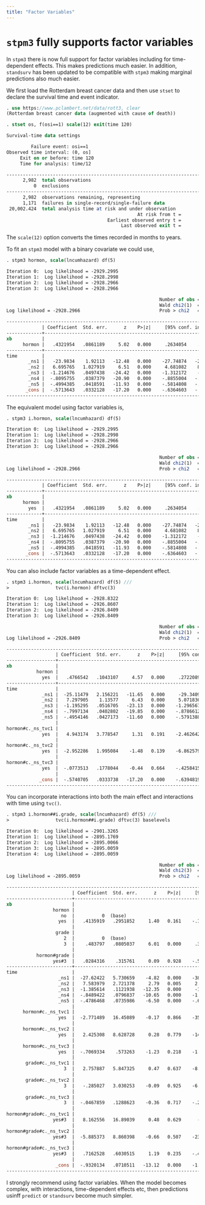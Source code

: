 ```yaml
---
title: "Factor Variables"
---
```



# `stpm3` fully supports factor variables

In `stpm3` there is now full support for factor variables including for time-dependent effects.
This makes predictions much easier. In addition, `standsurv` has been updated to be compatible 
with `stpm3` making marginal predictions also much easier.

We first load the Rotterdam breast cancer data and then use `stset` to declare the survival time and event indicator.

```stata
. use https://www.pclambert.net/data/rott3, clear
(Rotterdam breast cancer data (augmented with cause of death))

. stset os, f(osi==1) scale(12) exit(time 120)

Survival-time data settings

         Failure event: osi==1
Observed time interval: (0, os]
     Exit on or before: time 120
     Time for analysis: time/12

--------------------------------------------------------------------------
      2,982  total observations
          0  exclusions
--------------------------------------------------------------------------
      2,982  observations remaining, representing
      1,171  failures in single-record/single-failure data
 20,002.424  total analysis time at risk and under observation
                                                At risk from t =         0
                                     Earliest observed entry t =         0
                                          Last observed exit t =        10

```

The `scale(12)` option converts the times recorded in months to years.

To fit an `stpm3` model with a binary covariate  we could use,

```stata
. stpm3 hormon, scale(lncumhazard) df(5) 

Iteration 0:  Log likelihood = -2929.2995  
Iteration 1:  Log likelihood = -2928.2998  
Iteration 2:  Log likelihood = -2928.2966  
Iteration 3:  Log likelihood = -2928.2966  

                                                        Number of obs =  2,982
                                                        Wald chi2(1)  =  25.19
Log likelihood = -2928.2966                             Prob > chi2   = 0.0000

------------------------------------------------------------------------------
             | Coefficient  Std. err.      z    P>|z|     [95% conf. interval]
-------------+----------------------------------------------------------------
xb           |
      hormon |   .4321954   .0861189     5.02   0.000     .2634054    .6009854
-------------+----------------------------------------------------------------
time         |
        _ns1 |   -23.9834    1.92113   -12.48   0.000    -27.74874   -20.21805
        _ns2 |   6.695765   1.027919     6.51   0.000     4.681082    8.710449
        _ns3 |  -1.214676   .0497438   -24.42   0.000    -1.312172    -1.11718
        _ns4 |  -.8095755   .0387379   -20.90   0.000    -.8855004   -.7336505
        _ns5 |  -.4994385   .0418591   -11.93   0.000    -.5814808   -.4173963
       _cons |  -.5713643   .0332128   -17.20   0.000    -.6364603   -.5062684
------------------------------------------------------------------------------

```

The equivalent model using factor variables is, 

```stata
. stpm3 i.hormon, scale(lncumhazard) df(5) 

Iteration 0:  Log likelihood = -2929.2995  
Iteration 1:  Log likelihood = -2928.2998  
Iteration 2:  Log likelihood = -2928.2966  
Iteration 3:  Log likelihood = -2928.2966  

                                                        Number of obs =  2,982
                                                        Wald chi2(1)  =  25.19
Log likelihood = -2928.2966                             Prob > chi2   = 0.0000

------------------------------------------------------------------------------
             | Coefficient  Std. err.      z    P>|z|     [95% conf. interval]
-------------+----------------------------------------------------------------
xb           |
      hormon |
        yes  |   .4321954   .0861189     5.02   0.000     .2634054    .6009854
-------------+----------------------------------------------------------------
time         |
        _ns1 |   -23.9834    1.92113   -12.48   0.000    -27.74874   -20.21805
        _ns2 |   6.695765   1.027919     6.51   0.000     4.681082    8.710449
        _ns3 |  -1.214676   .0497438   -24.42   0.000    -1.312172    -1.11718
        _ns4 |  -.8095755   .0387379   -20.90   0.000    -.8855004   -.7336505
        _ns5 |  -.4994385   .0418591   -11.93   0.000    -.5814808   -.4173963
       _cons |  -.5713643   .0332128   -17.20   0.000    -.6364603   -.5062684
------------------------------------------------------------------------------

```

You can also include factor variables as a time-dependent effect.

```stata
. stpm3 i.hormon, scale(lncumhazard) df(5) ///
>                 tvc(i.hormon) dftvc(3)

Iteration 0:  Log likelihood = -2928.8322  
Iteration 1:  Log likelihood = -2926.8607  
Iteration 2:  Log likelihood = -2926.8409  
Iteration 3:  Log likelihood = -2926.8409  

                                                        Number of obs =  2,982
                                                        Wald chi2(1)  =  20.88
Log likelihood = -2926.8409                             Prob > chi2   = 0.0000

-----------------------------------------------------------------------------------
                  | Coefficient  Std. err.      z    P>|z|     [95% conf. interval]
------------------+----------------------------------------------------------------
xb                |
           hormon |
             yes  |   .4766542   .1043107     4.57   0.000     .2722089    .6810995
------------------+----------------------------------------------------------------
time              |
             _ns1 |  -25.11479   2.156221   -11.65   0.000     -29.3409   -20.88867
             _ns2 |   7.297905    1.13577     6.43   0.000     5.071836    9.523974
             _ns3 |  -1.195295   .0516705   -23.13   0.000    -1.296567   -1.094023
             _ns4 |  -.7997134   .0402802   -19.85   0.000    -.8786612   -.7207657
             _ns5 |  -.4954146   .0427173   -11.60   0.000    -.5791388   -.4116903
                  |
hormon#c._ns_tvc1 |
             yes  |   4.943174   3.778547     1.31   0.191    -2.462642    12.34899
                  |
hormon#c._ns_tvc2 |
             yes  |  -2.952286   1.995084    -1.48   0.139    -6.862579    .9580062
                  |
hormon#c._ns_tvc3 |
             yes  |  -.0773513   .1778044    -0.44   0.664    -.4258415    .2711389
                  |
            _cons |  -.5740705   .0333738   -17.20   0.000    -.6394819   -.5086591
-----------------------------------------------------------------------------------

```

You can incorporate interactions into both the main effect and interactions with time using `tvc()`.

```stata
. stpm3 i.hormon##i.grade, scale(lncumhazard) df(5) ///
>                 tvc(i.hormon##i.grade) dftvc(3) baselevels

Iteration 0:  Log likelihood = -2901.3265  
Iteration 1:  Log likelihood = -2895.1769  
Iteration 2:  Log likelihood = -2895.0066  
Iteration 3:  Log likelihood = -2895.0059  
Iteration 4:  Log likelihood = -2895.0059  

                                                        Number of obs =  2,982
                                                        Wald chi2(3)  =  60.61
Log likelihood = -2895.0059                             Prob > chi2   = 0.0000

-----------------------------------------------------------------------------------------
                        | Coefficient  Std. err.      z    P>|z|     [95% conf. interval]
------------------------+----------------------------------------------------------------
xb                      |
                 hormon |
                    no  |          0  (base)
                   yes  |   .4135919   .2951852     1.40   0.161    -.1649605    .9921443
                        |
                  grade |
                     2  |          0  (base)
                     3  |    .483797   .0805037     6.01   0.000     .3260126    .6415814
                        |
           hormon#grade |
                 yes#3  |   .0284316    .315761     0.09   0.928    -.5904485    .6473117
------------------------+----------------------------------------------------------------
time                    |
                   _ns1 |  -27.62422   5.730659    -4.82   0.000    -38.85611   -16.39234
                   _ns2 |   7.583979   2.721378     2.79   0.005     2.250176    12.91778
                   _ns3 |  -1.385614   .1121938   -12.35   0.000     -1.60551   -1.165718
                   _ns4 |  -.8489422   .0796837   -10.65   0.000    -1.005119   -.6927651
                   _ns5 |  -.4786468   .0735986    -6.50   0.000    -.6228974   -.3343963
                        |
      hormon#c._ns_tvc1 |
                   yes  |  -2.771489   16.45089    -0.17   0.866    -35.01463    29.47165
                        |
      hormon#c._ns_tvc2 |
                   yes  |   2.425308   8.628728     0.28   0.779    -14.48669     19.3373
                        |
      hormon#c._ns_tvc3 |
                   yes  |  -.7069334    .573263    -1.23   0.218    -1.830508    .4166415
                        |
       grade#c._ns_tvc1 |
                     3  |   2.757887   5.847325     0.47   0.637    -8.702659    14.21843
                        |
       grade#c._ns_tvc2 |
                     3  |   -.285027   3.030253    -0.09   0.925    -6.224213    5.654159
                        |
       grade#c._ns_tvc3 |
                     3  |  -.0467859   .1288623    -0.36   0.717    -.2993512    .2057795
                        |
hormon#grade#c._ns_tvc1 |
                 yes#3  |   8.162556   16.89039     0.48   0.629      -24.942    41.26711
                        |
hormon#grade#c._ns_tvc2 |
                 yes#3  |  -5.885373   8.860398    -0.66   0.507    -23.25143    11.48069
                        |
hormon#grade#c._ns_tvc3 |
                 yes#3  |   .7162528   .6030515     1.19   0.235    -.4657065    1.898212
                        |
                  _cons |  -.9320134   .0710511   -13.12   0.000    -1.071271   -.7927559
-----------------------------------------------------------------------------------------

```

I strongly recommend using factor variables. When the model becomes complex, with interactions, time-dependent effects etc, 
then  predictions usinff `predict` or `standsurv` become much simpler. 

